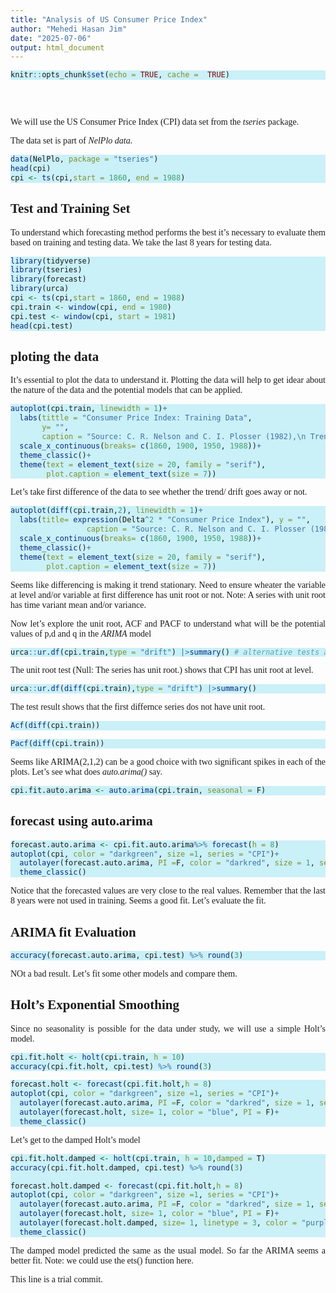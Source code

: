 ```yaml
---
title: "Analysis of US Consumer Price Index"
author: "Mehedi Hasan Jim"
date: "2025-07-06"
output: html_document
---
```


```r
knitr::opts_chunk$set(echo = TRUE, cache =  TRUE)
```

<style> body {text-align:justify;  font-family: "Georgia";}
#header{text-align: center}
.r{background-color: #caf0f8;}
</style>
<br>
<br>

We will use the US Consumer Price Index (CPI) data set from the *tseries* package.

The data set is part of *NelPlo data.*

```r
data(NelPlo, package = "tseries")
head(cpi)
cpi <- ts(cpi,start = 1860, end = 1988)
```




## Test and Training Set

To understand which forecasting method performs the best it's necessary to evaluate them based on training and testing data. We take the last 8 years for testing data.


```r
library(tidyverse)
library(tseries)
library(forecast)
library(urca)
cpi <- ts(cpi,start = 1860, end = 1988)
cpi.train <- window(cpi, end = 1980)
cpi.test <- window(cpi, start = 1981)
head(cpi.test)
```


## ploting the data

It's essential to plot the data to understand it. Plotting the data will help to get idear about the nature of the data and the potential models that can be applied.

```r
autoplot(cpi.train, linewidth = 1)+
  labs(tittle = "Consumer Price Index: Training Data",
       y= "",
       caption = "Source: C. R. Nelson and C. I. Plosser (1982),\n Trends and Random Walks in Macroeconomic Time Series. \n Journal of Monetary Economics, 10, 139–162.\n doi:10.1016/0304-3932(82)90012-5.")+
  scale_x_continuous(breaks= c(1860, 1900, 1950, 1988))+
  theme_classic()+
  theme(text = element_text(size = 20, family = "serif"),
        plot.caption = element_text(size = 7))
```



Let's take first difference of the data to see whether the trend/ drift goes away or not.


```r

autoplot(diff(cpi.train,2), linewidth = 1)+
  labs(title= expression(Delta^2 * "Consumer Price Index"), y = "",
                 caption = "Source: C. R. Nelson and C. I. Plosser (1982),\n Trends and Random Walks in Macroeconomic Time Series. \n Journal of Monetary Economics, 10, 139–162.\n doi:10.1016/0304-3932(82)90012-5.")+
  scale_x_continuous(breaks= c(1860, 1900, 1950, 1988))+
  theme_classic()+
  theme(text = element_text(size = 20, family = "serif"),
        plot.caption = element_text(size = 7))
```


Seems like differencing is making it trend stationary. Need to ensure wheater the variable at level and/or variable at first difference has unit root or not.
Note: A series with unit root has time variant mean and/or variance.

Now let's explore the unit root, ACF and PACF to understand what will be the potential values of p,d and q in the *ARIMA* model

```r
urca::ur.df(cpi.train,type = "drift") |>summary() # alternative tests are kpss, ers, pp, sp, za tests from the urca package

```

The unit root test (Null: The series has unit root.) shows that CPI has unit root at level.

```r
urca::ur.df(diff(cpi.train),type = "drift") |>summary() 

```


The test result shows that the first differnce series dos not have unit root.


```r
Acf(diff(cpi.train))

```



```r
Pacf(diff(cpi.train))

```

Seems like ARIMA(2,1,2) can be a good choice with two significant spikes in each of the plots. Let's see what does *auto.arima()* say.

```r

cpi.fit.auto.arima <- auto.arima(cpi.train, seasonal = F)

```
## forecast using auto.arima

```r
forecast.auto.arima <- cpi.fit.auto.arima%>% forecast(h = 8)
autoplot(cpi, color = "darkgreen", size =1, series = "CPI")+
  autolayer(forecast.auto.arima, PI =F, color = "darkred", size = 1, series = "Arima Prediction")+
  theme_classic()

```


Notice that the forecasted values are very close to the real values. Remember that the last 8 years were not used in training. Seems a good fit. Let's evaluate the fit.

## ARIMA fit Evaluation

```r

accuracy(forecast.auto.arima, cpi.test) %>% round(3)

```


NOt a bad result. Let's fit some other models and compare them.



## Holt's Exponential Smoothing

Since no seasonality is possible for the data under study, we will use a simple Holt's model.


```r

cpi.fit.holt <- holt(cpi.train, h = 10)
accuracy(cpi.fit.holt, cpi.test) %>% round(3)

```


```r
forecast.holt <- forecast(cpi.fit.holt,h = 8)
autoplot(cpi, color = "darkgreen", size =1, series = "CPI")+
  autolayer(forecast.auto.arima, PI =F, color = "darkred", size = 1, series = "Arima Prediction")+
  autolayer(forecast.holt, size= 1, color = "blue", PI = F)+
  theme_classic()
```
Let's get to the damped Holt's model

```r
cpi.fit.holt.damped <- holt(cpi.train, h = 10,damped = T)
accuracy(cpi.fit.holt.damped, cpi.test) %>% round(3)

forecast.holt.damped <- forecast(cpi.fit.holt,h = 8)
autoplot(cpi, color = "darkgreen", size =1, series = "CPI")+
  autolayer(forecast.auto.arima, PI =F, color = "darkred", size = 1, series = "Arima Prediction")+
  autolayer(forecast.holt, size= 1, color = "blue", PI = F)+
  autolayer(forecast.holt.damped, size= 1, linetype = 3, color = "purple", PI = F)+
  theme_classic()
```


The damped model predicted the same as the usual model. So far the ARIMA seems a better fit. 
Note: we could use the ets() function here.

This line is a trial commit.

```r



```


